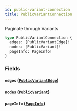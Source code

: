 ```yaml
---
id: public-variant-connection
title: PublicVariantConnection
---
```



Paginate through Variants


```graphql
type PublicVariantConnection {
  edges: [PublicVariantEdge]!
  nodes: [PublicVariant]!
  pageInfo: PageInfo!
}
```


### Fields

#### `edges` ([`PublicVariantEdge`](/developers/demandhq-apis/storefront-api/graphql/reference/objects/public-variant-edge))




#### `nodes` ([`PublicVariant`](/developers/demandhq-apis/storefront-api/graphql/reference/objects/public-variant))




#### `pageInfo` ([`PageInfo`](/developers/demandhq-apis/storefront-api/graphql/reference/objects/page-info))






